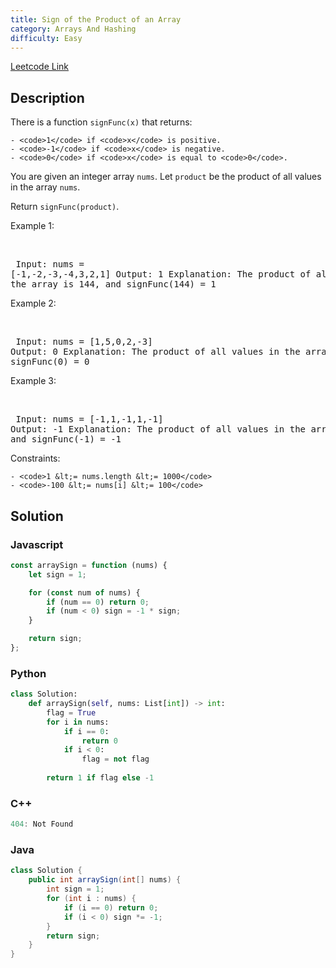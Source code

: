 ```yaml
---
title: Sign of the Product of an Array
category: Arrays And Hashing
difficulty: Easy
---
```


<Callout>

[Leetcode Link](https://leetcode.com/problems/sign-of-the-product-of-an-array)

</Callout>

## Description
There is a function <code>signFunc(x)</code> that returns:


	- <code>1</code> if <code>x</code> is positive.
	- <code>-1</code> if <code>x</code> is negative.
	- <code>0</code> if <code>x</code> is equal to <code>0</code>.


You are given an integer array <code>nums</code>. Let <code>product</code> be the product of all values in the array <code>nums</code>.

Return <code>signFunc(product)</code>.

 
Example 1:

<br /><pre className="overflow-x-auto">
Input: nums = [-1,-2,-3,-4,3,2,1]
Output: 1
Explanation: The product of all values in the array is 144, and signFunc(144) = 1
</pre>

Example 2:

<br /><pre className="overflow-x-auto">
Input: nums = [1,5,0,2,-3]
Output: 0
Explanation: The product of all values in the array is 0, and signFunc(0) = 0
</pre>

Example 3:

<br /><pre className="overflow-x-auto">
Input: nums = [-1,1,-1,1,-1]
Output: -1
Explanation: The product of all values in the array is -1, and signFunc(-1) = -1
</pre>

 
Constraints:


	- <code>1 &lt;= nums.length &lt;= 1000</code>
	- <code>-100 &lt;= nums[i] &lt;= 100</code>



## Solution

### Javascript
```javascript
const arraySign = function (nums) {
    let sign = 1;

    for (const num of nums) {
        if (num == 0) return 0;
        if (num < 0) sign = -1 * sign;
    }

    return sign;
};

```
### Python
```python
class Solution:
    def arraySign(self, nums: List[int]) -> int:
        flag = True
        for i in nums:
            if i == 0:
                return 0
            if i < 0:
                flag = not flag
        
        return 1 if flag else -1

```
### C++
```cpp
404: Not Found
```
### Java
```java
class Solution {
    public int arraySign(int[] nums) {
        int sign = 1;
        for (int i : nums) {
            if (i == 0) return 0;
            if (i < 0) sign *= -1;
        }
        return sign;
    }
}
```


